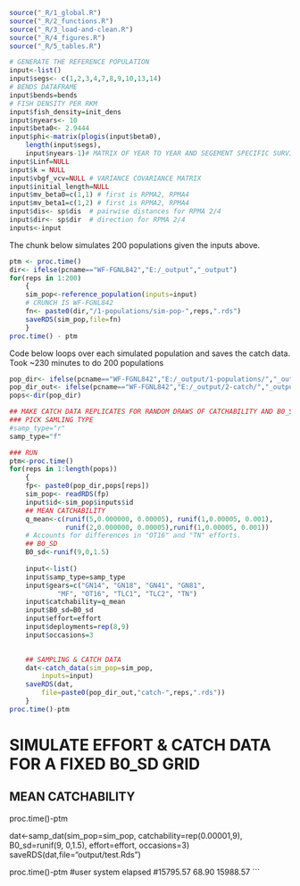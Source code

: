 



```r
source("_R/1_global.R")
source("_R/2_functions.R")
source("_R/3_load-and-clean.R")
source("_R/4_figures.R")
source("_R/5_tables.R")
```




```r
# GENERATE THE REFERENCE POPULATION
input<-list()
input$segs<- c(1,2,3,4,7,8,9,10,13,14)
# BENDS DATAFRAME
input$bends=bends
# FISH DENSITY PER RKM
input$fish_density=init_dens
input$nyears<- 10
input$beta0<- 2.9444
input$phi<-matrix(plogis(input$beta0),
	length(input$segs),
	input$nyears-1)# MATRIX OF YEAR TO YEAR AND SEGEMENT SPECIFIC SURVIVALS
input$Linf=NULL
input$k = NULL
input$vbgf_vcv=NULL # VARIANCE COVARIANCE MATRIX
input$initial_length=NULL
input$mv_beta0=c(1,1) # first is RPMA2, RPMA4
input$mv_beta1=c(1,2) # first is RPMA2, RPMA4
input$dis<- sp$dis  # pairwise distances for RPMA 2/4
input$dir<- sp$dir  # direction for RPMA 2/4
inputs<-input
```

The chunk below simulates 200 populations given the inputs above. 


```r
ptm <- proc.time()
dir<- ifelse(pcname=="WF-FGNL842","E:/_output","_output")
for(reps in 1:200)
	{
	sim_pop<-reference_population(inputs=input)
	# CRUNCH IS WF-FGNL842
	fn<- paste0(dir,"/1-populations/sim-pop-",reps,".rds")
	saveRDS(sim_pop,file=fn)	
	}
proc.time() - ptm
```



Code below loops over each simulated population and 
saves the catch data.  Took ~230 minutes to do 200 
populations  
  
  
```r
pop_dir<- ifelse(pcname=="WF-FGNL842","E:/_output/1-populations/","_output/1-populations/")
pop_dir_out<- ifelse(pcname=="WF-FGNL842","E:/_output/2-catch/","_output/2-catch/")
pops<-dir(pop_dir)

## MAKE CATCH DATA REPLICATES FOR RANDOM DRAWS OF CATCHABILITY AND B0_SD
### PICK SAMLING TYPE
#samp_type="r"
samp_type="f"

### RUN
ptm<-proc.time()
for(reps in 1:length(pops))
    {
    fp<- paste0(pop_dir,pops[reps])
    sim_pop<- readRDS(fp)
    input$id<-sim_pop$inputs$id
    ## MEAN CATCHABILITY
    q_mean<-c(runif(5,0.000000, 0.00005), runif(1,0.00005, 0.001),
              runif(2,0.000000, 0.00005),runif(1,0.00005, 0.001))
    # Accounts for differences in "OT16" and "TN" efforts.
    ## B0_SD  
    B0_sd<-runif(9,0,1.5)
    
    input<-list()
    input$samp_type=samp_type
    input$gears=c("GN14", "GN18", "GN41", "GN81",
            "MF", "OT16", "TLC1", "TLC2", "TN")
    input$catchability=q_mean
    input$B0_sd=B0_sd
    input$effort=effort
    input$deployments=rep(8,9)
    input$occasions=3

    
    ## SAMPLING & CATCH DATA
    dat<-catch_data(sim_pop=sim_pop,
        inputs=input)
    saveRDS(dat,
        file=paste0(pop_dir_out,"catch-",reps,".rds"))  
    }
proc.time()-ptm
```


        
 





 
        
# SIMULATE EFFORT & CATCH DATA FOR A FIXED B0_SD GRID
## MEAN CATCHABILITY

proc.time()-ptm

dat<-samp_dat(sim_pop=sim_pop,
    catchability=rep(0.00001,9),
    B0_sd=runif(9, 0,1.5),
    effort=effort,
    occasions=3)
saveRDS(dat,file="output/test.Rds") 



proc.time()-ptm
#user       system    elapsed 
#15795.57   68.90     15988.57
```

